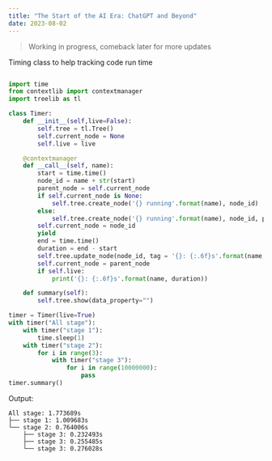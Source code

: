 ```yaml
---
title: "The Start of the AI Era: ChatGPT and Beyond"
date: 2023-08-02
---
```


> Working in progress, comeback later for more updates

Timing class to help tracking code run time

```py

import time
from contextlib import contextmanager
import treelib as tl

class Timer:
    def __init__(self,live=False):
        self.tree = tl.Tree()
        self.current_node = None
        self.live = live

    @contextmanager
    def __call__(self, name):
        start = time.time()
        node_id = name + str(start)
        parent_node = self.current_node
        if self.current_node is None:
            self.tree.create_node('{} running'.format(name), node_id)
        else:
            self.tree.create_node('{} running'.format(name), node_id, parent = self.current_node)
        self.current_node = node_id
        yield
        end = time.time()
        duration = end - start
        self.tree.update_node(node_id, tag = '{}: {:.6f}s'.format(name, duration))
        self.current_node = parent_node
        if self.live:
            print('{}: {:.6f}s'.format(name, duration))

    def summary(self):
        self.tree.show(data_property="")

timer = Timer(live=True)
with timer("All stage"):
    with timer("stage 1"):
        time.sleep(1)
    with timer("stage 2"):
        for i in range(3):
            with timer("stage 3"):
                for i in range(10000000):
                    pass
timer.summary()
```

Output:

```
All stage: 1.773689s
├── stage 1: 1.009683s
└── stage 2: 0.764006s
    ├── stage 3: 0.232493s
    ├── stage 3: 0.255485s
    └── stage 3: 0.276028s
```
